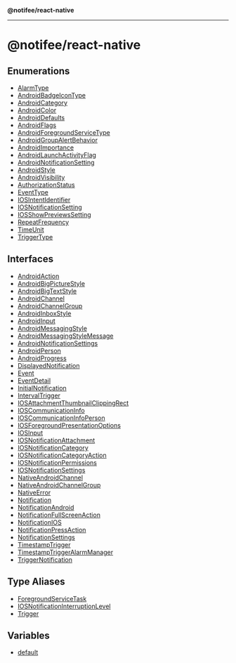 **@notifee/react-native**

***

# @notifee/react-native

## Enumerations

* [AlarmType](react-native/reference/Enumeration.AlarmType)
* [AndroidBadgeIconType](react-native/reference/Enumeration.AndroidBadgeIconType)
* [AndroidCategory](react-native/reference/Enumeration.AndroidCategory)
* [AndroidColor](react-native/reference/Enumeration.AndroidColor)
* [AndroidDefaults](react-native/reference/Enumeration.AndroidDefaults)
* [AndroidFlags](react-native/reference/Enumeration.AndroidFlags)
* [AndroidForegroundServiceType](react-native/reference/Enumeration.AndroidForegroundServiceType)
* [AndroidGroupAlertBehavior](react-native/reference/Enumeration.AndroidGroupAlertBehavior)
* [AndroidImportance](react-native/reference/Enumeration.AndroidImportance)
* [AndroidLaunchActivityFlag](react-native/reference/Enumeration.AndroidLaunchActivityFlag)
* [AndroidNotificationSetting](react-native/reference/Enumeration.AndroidNotificationSetting)
* [AndroidStyle](react-native/reference/Enumeration.AndroidStyle)
* [AndroidVisibility](react-native/reference/Enumeration.AndroidVisibility)
* [AuthorizationStatus](react-native/reference/Enumeration.AuthorizationStatus)
* [EventType](react-native/reference/Enumeration.EventType)
* [IOSIntentIdentifier](react-native/reference/Enumeration.IOSIntentIdentifier)
* [IOSNotificationSetting](react-native/reference/Enumeration.IOSNotificationSetting)
* [IOSShowPreviewsSetting](react-native/reference/Enumeration.IOSShowPreviewsSetting)
* [RepeatFrequency](react-native/reference/Enumeration.RepeatFrequency)
* [TimeUnit](react-native/reference/Enumeration.TimeUnit)
* [TriggerType](react-native/reference/Enumeration.TriggerType)

## Interfaces

* [AndroidAction](react-native/reference/Interface.AndroidAction)
* [AndroidBigPictureStyle](react-native/reference/Interface.AndroidBigPictureStyle)
* [AndroidBigTextStyle](react-native/reference/Interface.AndroidBigTextStyle)
* [AndroidChannel](react-native/reference/Interface.AndroidChannel)
* [AndroidChannelGroup](react-native/reference/Interface.AndroidChannelGroup)
* [AndroidInboxStyle](react-native/reference/Interface.AndroidInboxStyle)
* [AndroidInput](react-native/reference/Interface.AndroidInput)
* [AndroidMessagingStyle](react-native/reference/Interface.AndroidMessagingStyle)
* [AndroidMessagingStyleMessage](react-native/reference/Interface.AndroidMessagingStyleMessage)
* [AndroidNotificationSettings](react-native/reference/Interface.AndroidNotificationSettings)
* [AndroidPerson](react-native/reference/Interface.AndroidPerson)
* [AndroidProgress](react-native/reference/Interface.AndroidProgress)
* [DisplayedNotification](react-native/reference/Interface.DisplayedNotification)
* [Event](react-native/reference/Interface.Event)
* [EventDetail](react-native/reference/Interface.EventDetail)
* [InitialNotification](react-native/reference/Interface.InitialNotification)
* [IntervalTrigger](react-native/reference/Interface.IntervalTrigger)
* [IOSAttachmentThumbnailClippingRect](react-native/reference/Interface.IOSAttachmentThumbnailClippingRect)
* [IOSCommunicationInfo](react-native/reference/Interface.IOSCommunicationInfo)
* [IOSCommunicationInfoPerson](react-native/reference/Interface.IOSCommunicationInfoPerson)
* [IOSForegroundPresentationOptions](react-native/reference/Interface.IOSForegroundPresentationOptions)
* [IOSInput](react-native/reference/Interface.IOSInput)
* [IOSNotificationAttachment](react-native/reference/Interface.IOSNotificationAttachment)
* [IOSNotificationCategory](react-native/reference/Interface.IOSNotificationCategory)
* [IOSNotificationCategoryAction](react-native/reference/Interface.IOSNotificationCategoryAction)
* [IOSNotificationPermissions](react-native/reference/Interface.IOSNotificationPermissions)
* [IOSNotificationSettings](react-native/reference/Interface.IOSNotificationSettings)
* [NativeAndroidChannel](react-native/reference/Interface.NativeAndroidChannel)
* [NativeAndroidChannelGroup](react-native/reference/Interface.NativeAndroidChannelGroup)
* [NativeError](react-native/reference/Interface.NativeError)
* [Notification](react-native/reference/Interface.Notification)
* [NotificationAndroid](react-native/reference/Interface.NotificationAndroid)
* [NotificationFullScreenAction](react-native/reference/Interface.NotificationFullScreenAction)
* [NotificationIOS](react-native/reference/Interface.NotificationIOS)
* [NotificationPressAction](react-native/reference/Interface.NotificationPressAction)
* [NotificationSettings](react-native/reference/Interface.NotificationSettings)
* [TimestampTrigger](react-native/reference/Interface.TimestampTrigger)
* [TimestampTriggerAlarmManager](react-native/reference/Interface.TimestampTriggerAlarmManager)
* [TriggerNotification](react-native/reference/Interface.TriggerNotification)

## Type Aliases

* [ForegroundServiceTask](react-native/reference/TypeAlias.ForegroundServiceTask)
* [IOSNotificationInterruptionLevel](react-native/reference/TypeAlias.IOSNotificationInterruptionLevel)
* [Trigger](react-native/reference/TypeAlias.Trigger)

## Variables

* [default](react-native/reference/Variable.default)
